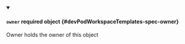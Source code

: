 


<details className="config-field" data-expandable="true" open>
<summary>

#### `owner` <span className="config-field-required" data-required="false">required</span> <span className="config-field-type">object</span> <span className="config-field-default"></span> <span className="config-field-enum"></span> {#devPodWorkspaceTemplates-spec-owner}

Owner holds the owner of this object

</summary>

<PartialOwnerreference />


</details>
